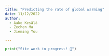 ```yaml
---
title: "Predicting the rate of global warming"
date: 11/12/2022
author:   
  - Aake Kesälä   
  - Zechen Ma
  - Jieming You

---
```


```python
print("Site work in progress! 🔧")
```